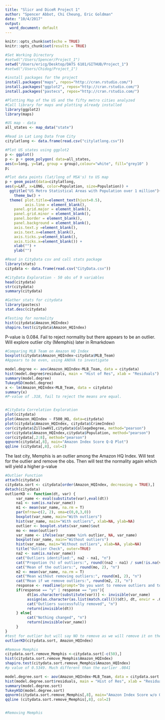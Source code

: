 ```yaml
---
title: "Slicr and DiceR Project 1"
author: "Spencer Abbot, Chi Cheung, Eric Goldman"
date: "10/4/2017"
output:
  word_document: default
---
```


```r
knitr::opts_chunk$set(echo = TRUE)
knitr::opts_chunk$set(results = TRUE)

#Set Working Directory
#setwd("/Users/Spencer/Project_1")
setwd("/Users/ericg/Desktop/DATS 6101/GITHUB/Project_1")
#setwd("/Users/Chidog/Project_1")
```

```r
#install packages for the project
install.packages("maps", repos="http://cran.rstudio.com/")
install.packages("ggplot2", repos="http://cran.rstudio.com/")
install.packages("pastecs", repos="http://cran.rstudio.com/")

```

```r
#Plotting Map of the US and the fifty metro cities analyzed
#Call library for maps and plotting already installed 
library(ggplot2)
library(maps)

#US map - data
all_states <- map_data("state")

#Read in Lat Long Data from City
citylatlong <- data.frame(read.csv("citylatlong.csv"))

#Plot US states using ggplot2
p <- ggplot()
p <- p + geom_polygon( data=all_states, 
aes(x=long, y=lat, group = group),colour="white", fill="grey10" )
p;

#Plot data points (lat/long of MSA's) to US map
p + geom_point(data=citylatlong, 
aes(y=LAT, x=LONG, color=Population, size=Population)) +
  ggtitle("US Metro Statistical Areas with Population over 1 million")+
    theme_bw() +
  theme( plot.title=element_text(hjust=0.5),
         axis.line = element_blank(),
    panel.grid.major = element_blank(),
    panel.grid.minor = element_blank(),
    panel.border = element_blank(),
    panel.background = element_blank(),
    axis.text.y =element_blank(),
    axis.text.x=element_blank(),
    axis.ticks.y=element_blank(),
    axis.ticks.x=element_blank()) +
    xlab("") + 
    ylab("")
```

```r
#Read in CityData csv and call stats package
library(stats)
citydata <- data.frame(read.csv("CityData.csv"))

#CityData Exploration - 50 obs of 9 variables
head(citydata)
str(citydata)
summary(citydata)

#Gather stats for citydata
library(pastecs)
stat.desc(citydata)

#Testing for normality
hist(citydata$Amazon_HQIndex)
shapiro.test(citydata$Amazon_HQIndex)


```
P-value is 0.084. Fail to reject normality but there appears to be an outlier.
Will explore outlier city (Memphis) later in Rmarkdown

```r
#Comparing MLB Team on Amazon HQ Index
boxplot(citydata$Amazon_HQIndex~citydata$MLB_Team)
#Appears to be even, using ANOVA to investigate

model.degree <- aov(Amazon_HQIndex~MLB_Team, data = citydata)
hist(model.degree$residuals, main = "Hist of Res", xlab = "Residuals")
summary(model.degree)
TukeyHSD(model.degree)
x <- lm(Amazon_HQIndex~MLB_Team, data = citydata)
summary(x)
#P-value of .318, fail to reject the means are equal. 


#CityData Correlation Exploration
plot(citydata)
plot(Amazon_HQIndex ~ F500_HQ, data=citydata)
plot(citydata$Amazon_HQIndex, citydata$CrimeIndex)
cor(citydata$ZillowHVI,citydata$CollegeDegree, method="pearson")
cor(citydata$Amazon_HQIndex,citydata$Population, method="pearson")
cor(citydata[,2:8], method="pearson")
qqnorm(citydata[,8], main="Amazon Index Score Q-Q Plot")
qqline (citydata[,8], col=2)
```

The last city, Memphis is an outlier among the Amazon HQ Index.
Will test for the outlier and remove the obs.
Then will test the normality again which will yield a higher p-value

```r
#Outlier Function
attach(citydata)
citydata.sort <- citydata[order(Amazon_HQIndex, decreasing = TRUE),]
detach(citydata)
outlierKD <- function(dt, var) {
     var_name <- eval(substitute(var),eval(dt))
     na1 <- sum(is.na(var_name))
     m1 <- mean(var_name, na.rm = T)
     par(mfrow=c(2, 2), oma=c(0,0,3,0))
     boxplot(var_name, main="With outliers")
     hist(var_name, main="With outliers", xlab=NA, ylab=NA)
     outlier <- boxplot.stats(var_name)$out
     mo <- mean(outlier)
     var_name <- ifelse(var_name %in% outlier, NA, var_name)
     boxplot(var_name, main="Without outliers")
     hist(var_name, main="Without outliers", xlab=NA, ylab=NA)
     title("Outlier Check", outer=TRUE)
     na2 <- sum(is.na(var_name))
     cat("Outliers identified:", na2 - na1, "n")
     cat("Propotion (%) of outliers:", round((na2 - na1) / sum(!is.na(var_name))*100, 1), "n")
     cat("Mean of the outliers:", round(mo, 2), "n")
     m2 <- mean(var_name, na.rm = T)
     cat("Mean without removing outliers:", round(m1, 2), "n")
     cat("Mean if we remove outliers:", round(m2, 2), "n")
     response <- readline(prompt="Do you want to remove outliers and to replace with NA? [yes/no]: ")
     if(response == "y" | response == "yes"){
          dt[as.character(substitute(var))] <- invisible(var_name)
          assign(as.character(as.list(match.call())$dt), dt, envir = .GlobalEnv)
          cat("Outliers successfully removed", "n")
          return(invisible(dt))
     } else{
          cat("Nothing changed", "n")
          return(invisible(var_name))
     }
}
#test for outlier but will say NO to remove as we will remove it on the next line of code
outlierKD(citydata.sort, Amazon_HQIndex)

#Remove Memphis
citydata.sort.remove_Memphis <-citydata.sort[-c(50),]
hist(citydata.sort.remove_Memphis$Amazon_HQIndex)
shapiro.test(citydata.sort.remove_Memphis$Amazon_HQIndex)
#p value of 0.5349. Much different than the earlier .0841

model.degree.sort <- aov(Amazon_HQIndex~MLB_Team, data = citydata.sort.remove_Memphis)
hist(model.degree.sort$residuals, main = "Hist of Res", xlab = "Residuals")
summary(model.degree.sort)
TukeyHSD(model.degree.sort)
qqnorm(citydata.sort.remove_Memphis[,8], main="Amazon Index Score w/o Outlier Q-Q Plot")
qqline (citydata.sort.remove_Memphis[,8], col=2)


#Removing Memphis 

```
